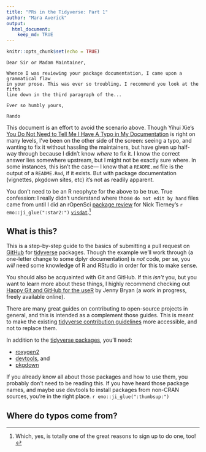 ```yaml
---
title: "PRs in the Tidyverse: Part 1"
author: "Mara Averick"
output:
  html_document:
    keep_md: TRUE
---
```


```r
knitr::opts_chunk$set(echo = TRUE)
```

```
Dear Sir or Madam Maintainer,

Whence I was reviewing your package documentation, I came upon a grammatical flaw
in your prose. This was ever so troubling. I recommend you look at the fifth 
line down in the third paragraph of the...

Ever so humbly yours,

Rando
```

This document is an effort to avoid the scenario above. Though Yihui Xie's 
[You Do Not Need to Tell Me I Have A Typo in My Documentation](https://yihui.name/en/2013/06/fix-typo-in-documentation/) is right
on many levels, I've been on the other side of the screen: seeing a typo, 
and wanting to fix it without hassling the maintainers, but have given up half-way
through because I didn't know _where_ to fix it. I know the correct answer lies
somewhere upstream, but I might not be exactly sure where. In some instances, 
this isn't the case— I know that a `README.md` file is the output of a 
`README.Rmd`, if it exists. But with package documentation (vignettes, 
pkgdown sites, etc) it's not as readily apparent.

You don't need to be an R neophyte for the above to be true. True confession: I 
really didn't understand where those `do not edit by hand` files came from until 
I did an rOpenSci [package review](https://ropensci.org/blog/2017/08/22/first-package-review/)
for Nick Tierney's `r emo::ji_glue(":star2:")` [`visdat`](http://visdat.njtierney.com/).[^1]


## What is this?

This is a step-by-step guide to the basics of submitting a pull request 
on [GitHub](https://github.com/tidyverse) for 
[tidyverse](https://www.tidyverse.org/) packages. Though the example we'll work 
through (a one-letter change to some dplyr documentation) is _not_ code, per se, 
you _will_ need some knowledge of R and RStudio in order for this to make sense.

You should also be acquainted with Git and GitHub. If this _isn't_ you, but you 
want to learn more about these things, I highly recommend checking out 
[Happy Git and GitHub for the useR](http://happygitwithr.com/) by Jenny Bryan
(a work in progress, freely available online).

There are many great guides on contributing to open-source projects in general,
and this is intended as a complement those guides. This is meant to make the 
existing [tidyverse contribution guidelines](https://www.tidyverse.org/contribute/)
more accessible, and not to replace them. 

In addition to the [tidyverse packages](https://www.tidyverse.org/packages/), 
you'll need:  

 * [roxygen2](https://github.com/klutometis/roxygen)
 * [devtools](https://github.com/hadley/devtools), and
 * [pkgdown](https://hadley.github.io/pkgdown/index.html)

If you already know all about those packages and how to use them, you probably 
don't need to be reading this. If you have heard those package names, and maybe
use devtools to install packages from non-CRAN sources, you're in the right place.
`r emo::ji_glue(":thumbsup:")`

## Where do typos come from?


[^1]: Which, yes, is totally one of the great reasons to sign up to do one, too!

